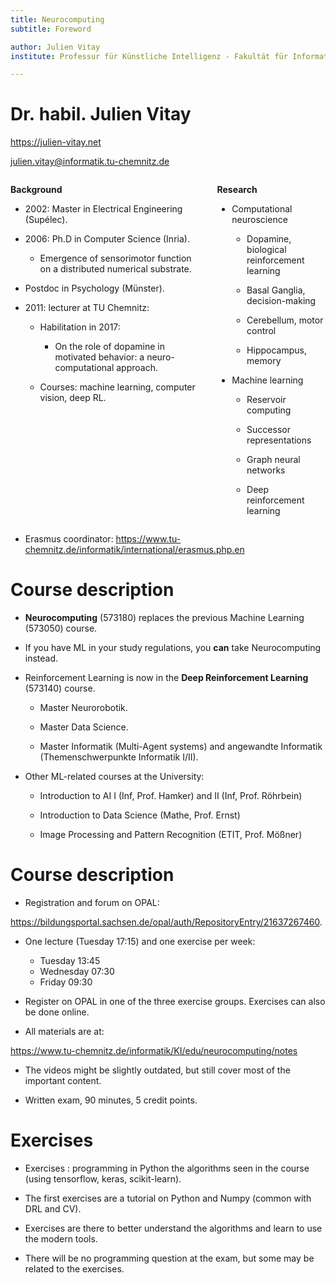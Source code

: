 ```yaml
---
title: Neurocomputing
subtitle: Foreword

author: Julien Vitay
institute: Professur für Künstliche Intelligenz - Fakultät für Informatik

---
```


# Dr. habil. Julien Vitay

<https://julien-vitay.net>

<julien.vitay@informatik.tu-chemnitz.de>

::: {.columns}
::: {.column}

**Background**

* 2002: Master in Electrical Engineering (Supélec).

* 2006: Ph.D in Computer Science (Inria).

    * Emergence of sensorimotor function on a distributed numerical substrate.

* Postdoc in Psychology (Münster).

* 2011: lecturer at TU Chemnitz:

    * Habilitation in 2017:

        * On the role of dopamine in motivated behavior: a neuro-computational approach.

    * Courses: machine learning, computer vision, deep RL.

:::
::: {.column}

**Research**

* Computational neuroscience

    * Dopamine, biological reinforcement learning

    * Basal Ganglia, decision-making

    * Cerebellum, motor control

    * Hippocampus, memory

* Machine learning

    * Reservoir computing

    * Successor representations

    * Graph neural networks

    * Deep reinforcement learning

:::
:::

* Erasmus coordinator:  <https://www.tu-chemnitz.de/informatik/international/erasmus.php.en>

# Course description

* **Neurocomputing** (573180) replaces the previous Machine Learning (573050) course.

* If you have ML in your study regulations, you **can** take Neurocomputing instead.

* Reinforcement Learning is now in the **Deep Reinforcement Learning** (573140) course.

    * Master Neurorobotik.

    * Master Data Science.

    * Master Informatik (Multi-Agent systems) and angewandte Informatik (Themenschwerpunkte Informatik I/II).


* Other ML-related courses at the University:

    * Introduction to AI I (Inf, Prof. Hamker) and II (Inf, Prof. Röhrbein)

    * Introduction to Data Science (Mathe, Prof. Ernst)

    * Image Processing and Pattern Recognition (ETIT, Prof. Mößner)



# Course description

* Registration and forum on OPAL: 

<https://bildungsportal.sachsen.de/opal/auth/RepositoryEntry/21637267460>.

* One lecture (Tuesday 17:15) and one exercise per week:

    * Tuesday 13:45
    * Wednesday 07:30
    * Friday 09:30

* Register on OPAL in one of the three exercise groups. Exercises can also be done online.

* All materials are at:

<https://www.tu-chemnitz.de/informatik/KI/edu/neurocomputing/notes>

* The videos might be slightly outdated, but still cover most of the important content.

* Written exam, 90 minutes, 5 credit points.



# Exercises

* Exercises : programming in Python the algorithms seen in the course (using tensorflow, keras, scikit-learn).

* The first exercises are a tutorial on Python and Numpy (common with DRL and CV).

* Exercises are there to better understand the algorithms and learn to use the modern tools.

* There will be no programming question at the exam, but some may be related to the exercises.

